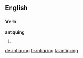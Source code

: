 ==English==

===Verb===
'''antiquing'''

# {{present participle of|antique}}

[[de:antiquing]]
[[fr:antiquing]]
[[ta:antiquing]]